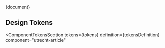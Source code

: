 <!-- @license CC0-1.0 -->


<Meta title="CSS Component/Article/README" />

<Description>{document}</Description>

## Design Tokens

<ComponentTokensSection
  tokens={tokens}
  definition={tokensDefinition}
  component="utrecht-article"
></ComponentTokensSection>

